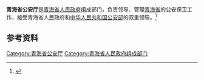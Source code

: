 {{Infobox PRCG
|color     = darkblue
|机构名称  = 青海省公安厅
|标志1     = Police Badge,P.R.China.svg
|标志1大小 = 120px
|标志1说明 = [[中华人民共和国人民警察警徽|中华人民共和国人民警察警徽]]
|职位1    = 厅长
|人员1    = [[王正升|王正升]]
|衔级1    = 
|职位2    = 副厅长
|人员2    = 沈　森{{wrap}}朱运军{{wrap}}王强{{wrap}}王虎成{{wrap}}杜海民
|业务上级 = [[中华人民共和国公安部|中华人民共和国公安部]]
|组织上级 = [[青海省人民政府|青海省人民政府]]
|中共上级 = [[中国共产党青海省委员会|中国共产党青海省委员会]]
|中共本级 = 中国共产党青海省公安厅委员会
|机构类型 = [[青海省人民政府|青海省人民政府]]组成部门<br />[[青海省|青海省]][[公安机关|公安机关]]
|行政级别 = 正地厅级
|时期1    =
|机构1    =
|时期2    =
|机构2    =
|时期3    =
|机构3    =
|时期4    =
|机构4    =
|时期5    =
|机构5    =
|地址1    = [[青海省|青海省]]
|电话0    =
|官网     = http://gat.qinghai.gov.cn/
|信息公开 =
}}

'''青海省公安厅'''是[[青海省人民政府|青海省人民政府]]组成部门，负责领导、管理[[青海省|青海省]]的公安保卫工作，接受青海省人民政府和[[中华人民共和国公安部|中华人民共和国公安部]]的双重领导。<ref>{{Cite book|title=犯罪学大辞书|author=康树华, 王岱, 冯树梁主编|publisher=甘肃人民出版社|year=1995|isbn=|location=兰州|pages=}}</ref>

== 参考资料 ==
{{reflist}}

[[Category:青海省公安厅|Category:青海省公安厅]]
[[Category:青海省人民政府组成部门|Category:青海省人民政府组成部门]]